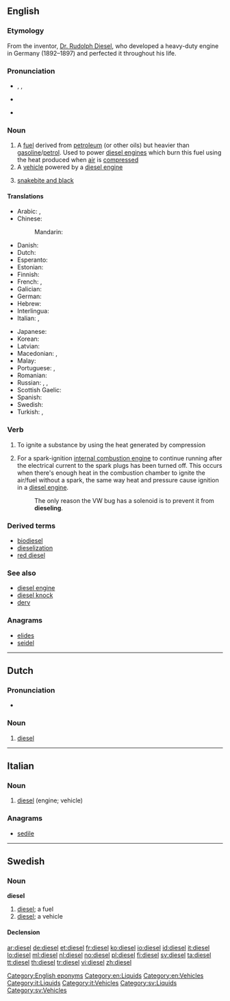 {{also|Diesel}}
==English==
{{slim-wikipedia}}

===Etymology===
From the inventor, [[w:Rudolph Diesel|Dr. Rudolph Diesel]], who developed a heavy-duty engine in Germany (1892–1897) and perfected it throughout his life.

===Pronunciation===
* {{enPR|dē'zəl}}, {{IPA|/ˈdiːzəl/}}, {{X-SAMPA|/"di:z@l/}}
* {{a|US}} {{IPA|/ˈdizəl/|/ˈdisəl/}}
* {{rhymes|iːzəl}}

===Noun===
{{en-noun|~}}

# A [[fuel]] derived from [[petroleum]] (or other oils) but heavier than [[gasoline]]/[[petrol]]. Used to power [[diesel engine]]s which burn this fuel using the heat produced when [[air]] is [[compress]]ed
# A [[vehicle]] powered by a [[diesel engine]]
# {{context|UK|slang|lang=en}} [[snakebite and black]]

====Translations====
{{trans-top|fuel}}
* Arabic: {{t-|ar|ديزل|m|tr=dīzal, dīzel|sc=Arab}}, {{t-|ar|سولار|m|tr=sōlār|sc=Arab}}
* Chinese:
*: Mandarin: {{t-|cmn|柴油|tr=cháiyóu|sc=Hani}}
* Danish: {{t-|da|diesel|c}}
* Dutch: {{t+|nl|diesel|m}}
* Esperanto: {{t-|eo|dizelo}}
* Estonian: {{t-|et|diisel}}
* Finnish: {{t+|fi|diesel}}
* French: {{t+|fr|diésel|m}}, {{t+|fr|gazole|m}}
* Galician: {{t-|gl|diésel|m}}
* German: {{t+|de|Diesel|m}}
* Hebrew: {{t-|he|דיזל|m|tr=dizel|sc=Hebr}}
* Interlingua: {{t-|ia|diesel}}
* Italian: {{t+|it|diesel|m}}, {{t+|it|gasolio|m}}
{{trans-mid}}
* Japanese: {{t-|ja|軽油|tr=けいゆ, keiyu}}
* Korean: {{t+|ko|경유|tr=gyeong-yu|sc=Kore}}
* Latvian: {{t-|lv|dīzelis}}
* Macedonian: {{t-|mk|дизел|m|tr=dízel}}, {{t-|mk|нафта|f|tr=náfta}}
* Malay: {{t-|ms|diesel}}
* Portuguese: {{t-|pt|diesel|m}}, {{t-|pt|óleo diesel|m}}
* Romanian: {{t+|ro|motorină|f}}
* Russian: {{t+|ru|дизель|m|tr=dízelʹ}}, {{t+|ru|солярка|f|tr=soljárka|sc=Cyrl}}, {{t-|ru|дизельное топливо|n|tr=dízelʹnoje tóplivo|sc=Cyrl}}
* Scottish Gaelic: {{t-|gd|dìosal|m}}
* Spanish: {{t-|es|diésel|m}}
* Swedish: {{t+|sv|diesel|c}}
* Turkish: {{t+|tr|mazot}}, {{t+|tr|motorin}}
{{trans-bottom}}

===Verb===
{{en-verb}}

# To ignite a substance by using the heat generated by compression
# {{context|automotive|lang=en}} For a spark-ignition [[internal combustion engine]] to continue running after the electrical current to the spark plugs has been turned off.  This occurs when there's enough heat in the combustion chamber to ignite the air/fuel without a spark, the same way heat and pressure cause ignition in a [[diesel engine]].
#: The only reason the VW bug has a solenoid is to prevent it from '''dieseling'''.

===Derived terms===
* [[biodiesel]]
* [[dieselization]]
* [[red diesel]]

===See also===
* [[diesel engine]]
* [[diesel knock]]
* [[derv]]

===Anagrams===
* [[elides#English|elides]]
* [[seidel#English|seidel]]

[[Category:English eponyms]]
[[Category:en:Liquids]]
[[Category:en:Vehicles]]

----

==Dutch==

===Pronunciation===
* {{IPA|lang=nl|/ˈdi.zəl/}}

===Noun===
{{nl-noun|m|-|-}}

# [[diesel#English|diesel]]

----

==Italian==

===Noun===
{{head|it|noun|g=m|invariable}}

# [[#English|diesel]] (engine; vehicle)

===Anagrams===
* [[sedile#Italian|sedile]]

[[Category:it:Liquids]]
[[Category:it:Vehicles]]

----

==Swedish==

===Noun===
'''diesel''' {{g|c}}

# [[#English|diesel]]; a fuel
# [[#English|diesel]]; a vehicle

====Declension====
{{sv-noun-irreg-c|2=dieseln|3=dieslar}}

[[Category:sv:Liquids]]
[[Category:sv:Vehicles]]

[[ar:diesel]]
[[de:diesel]]
[[et:diesel]]
[[fr:diesel]]
[[ko:diesel]]
[[io:diesel]]
[[id:diesel]]
[[it:diesel]]
[[lo:diesel]]
[[ml:diesel]]
[[nl:diesel]]
[[no:diesel]]
[[pl:diesel]]
[[fi:diesel]]
[[sv:diesel]]
[[ta:diesel]]
[[tt:diesel]]
[[th:diesel]]
[[tr:diesel]]
[[vi:diesel]]
[[zh:diesel]]